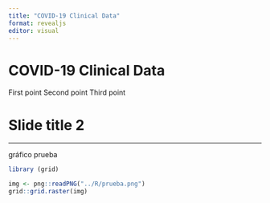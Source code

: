 ```yaml
---
title: "COVID-19 Clinical Data"
format: revealjs
editor: visual
---
```


# COVID-19 Clinical Data

First point
Second point
Third point


# Slide title 2

---
gráfico prueba
 
 ```r
library (grid)
 
img <- png::readPNG("../R/prueba.png")
grid::grid.raster(img)
```
